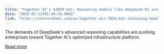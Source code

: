 ```yaml
---
title: "Together AI’s $305M bet: Reasoning models like DeepSeek-R1 are increasing, not decreasing, GPU demand"
date: "2025-02-21T01:30:38.000Z"
link: "https://venturebeat.com/ai/together-ais-305m-bet-reasoning-models-like-deepseek-r1-are-increasing-not-decreasing-gpu-demand/"
---
```


The demands of DeepSeek's advanced reasoning capabilities are pushing enterprises toward Together AI's optimized infrastructure platform.

[Read more](https://venturebeat.com/ai/together-ais-305m-bet-reasoning-models-like-deepseek-r1-are-increasing-not-decreasing-gpu-demand/)
